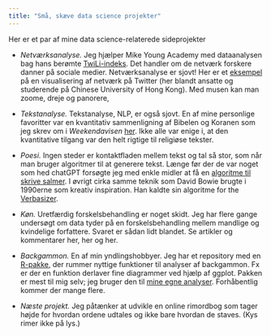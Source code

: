 ```yaml
---
title: "Små, skæve data science projekter"
---
```


Her er et par af mine data science-relaterede sideprojekter

-   *Netværksanalyse.* Jeg hjælper Mike Young Academy med dataanalysen bag hans berømte [TwiLi-indeks](http://mikeyoungacademy.dk/da/twi-li-indekset/). Det handler om de netværk forskere danner på sociale medier. Netværksanalyse er sjovt! Her er et [eksempel](presentations/cuhk_graph.html) på en visualisering af netværk på Twitter (her blandt ansatte og studerende på Chinese University of Hong Kong). Med musen kan man zoome, dreje og panorere,

-   *Tekstanalyse.* Tekstanalyse, NLP, er også sjovt. En af mine personlige favoritter var en kvantitativ sammenligning af Bibelen og Koranen som jeg skrev om i *Weekendavisen* [her](pdf/Weekendavisen_2020-05-29.pdf). Ikke alle var enige i, at den kvantitative tilgang var den helt rigtige til religiøse tekster.

-   *Poesi.* Ingen steder er kontaktfladen mellem tekst og tal så stor, som når man bruger algoritmer til at generere tekst. Længe før der de var noget som hed chatGPT forsøgte jeg med enkle midler at få en [algoritme til skrive salmer](https://www.zetland.dk/historie/s8YxgrB9-meAVKN05-fbca6). I øvrigt cirka samme teknik som David Bowie brugte i 1990erne som kreativ inspiration. Han kaldte sin algoritme for the [Verbasizer](https://youtu.be/x3IKLMgFaDA).

-   *Køn.* Uretfærdig forskelsbehandling er noget skidt. Jeg har flere gange undersøgt om data tyder på en forskelsbehandling mellem mandlige og kvindelige forfattere. Svaret er sådan lidt blandet. Se artikler og kommentarer her, her og her.

-   *Backgammon.* En af min yndlingshobbyer. Jeg har et repository med en [R-pakke](https://github.com/lassehjorthmadsen/backgammon), der rummer nyttige funktioner til analyser af backgammon. Fx er der en funktion derlaver fine diagrammer ved hjælp af ggplot. Pakken er mest til mig selv; jeg bruger den til [mine egne analyser](https://lassehjorthmadsen.github.io/bganalyses/). Forhåbentlig kommer der mange flere.

-   *Næste projekt.* Jeg påtænker at udvikle en online rimordbog som tager højde for hvordan ordene udtales og ikke bare hvordan de staves. (Kys rimer ikke på lys.)
